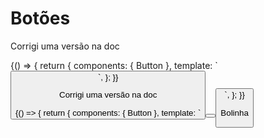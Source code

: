 
<Meta title="Components/Button" component={Button} />

# Botões

Corrigi uma versão na doc

<Story name="Default">
  {() => {
    return {
      components: { Button },
      template: `
        <Button />
      `,
    };
  }}
</Story>


Corrigi uma versão na doc

<Story name="Styles">
  {() => {
    return {
      components: { Button },
      template: `
        <Button />
        <Button />
      `,
    };
  }}
</Story>

Bolinha
